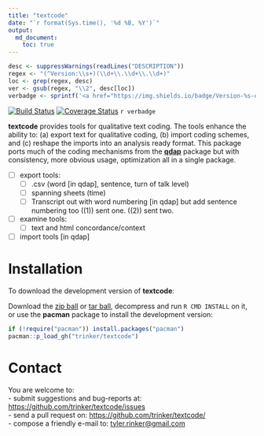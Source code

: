 ```yaml
---
title: "textcode"
date: "`r format(Sys.time(), '%d %B, %Y')`"
output:
  md_document:
    toc: true      
---
```


```r
desc <- suppressWarnings(readLines("DESCRIPTION"))
regex <- "(^Version:\\s+)(\\d+\\.\\d+\\.\\d+)"
loc <- grep(regex, desc)
ver <- gsub(regex, "\\2", desc[loc])
verbadge <- sprintf('<a href="https://img.shields.io/badge/Version-%s-orange.svg"><img src="https://img.shields.io/badge/Version-%s-orange.svg" alt="Version"/></a></p>', ver, ver)
````

[![Build Status](https://travis-ci.org/trinker/textcode.svg?branch=master)](https://travis-ci.org/trinker/textcode)
[![Coverage Status](https://coveralls.io/repos/trinker/textcode/badge.svg?branch=master)](https://coveralls.io/r/trinker/textcode?branch=master)
`r verbadge`

**textcode** provides tools for qualitative text coding.  The tools enhance the ability to: (a) export text for qualitative coding, (b) import coding schemes, and &#40;c) reshape the imports into an analysis ready format.  This package ports much of the coding mechanisms from the [**qdap**](https://github.com/trinker/qdap) package but with consistency, more obvious usage, optimization all in a single package. 

- [ ] export tools:
  - [ ] .csv (word [in qdap], sentence, turn of talk level)
  - [ ] spanning sheets (time)
  - [ ] Transcript out with word numbering [in qdap] but add sentence numbering too ((1)) sent one. ((2)) sent two.
- [ ] examine tools: 
  - [ ] text and html concordance/context
- [ ] import tools [in qdap]

# Installation

To download the development version of **textcode**:

Download the [zip ball](https://github.com/trinker/textcode/zipball/master) or [tar ball](https://github.com/trinker/textcode/tarball/master), decompress and run `R CMD INSTALL` on it, or use the **pacman** package to install the development version:

```r
if (!require("pacman")) install.packages("pacman")
pacman::p_load_gh("trinker/textcode")
```

# Contact

You are welcome to:    
- submit suggestions and bug-reports at: <https://github.com/trinker/textcode/issues>    
- send a pull request on: <https://github.com/trinker/textcode/>    
- compose a friendly e-mail to: <tyler.rinker@gmail.com>    

